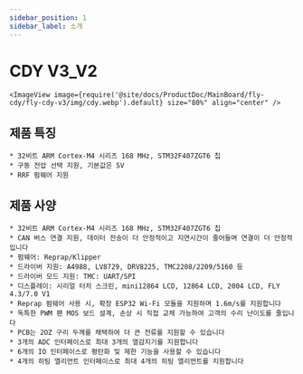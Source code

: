 ```yaml
---
sidebar_position: 1
sidebar_label: 소개
---
```


# CDY V3_V2

    <ImageView image={require('@site/docs/ProductDoc/MainBoard/fly-cdy/fly-cdy-v3/img/cdy.webp').default} size="80%" align="center" />

## 제품 특징

    * 32비트 ARM Cortex-M4 시리즈 168 MHz, STM32F407ZGT6 칩
    * 구동 전압 선택 지원, 기본값은 5V
    * RRF 펌웨어 지원

## 제품 사양

    * 32비트 ARM Cortex-M4 시리즈 168 MHz, STM32F407ZGT6 칩
    * CAN 버스 연결 지원, 데이터 전송이 더 안정적이고 지연시간이 줄어들며 연결이 더 안정적입니다
    * 펌웨어: Reprap/Klipper
    * 드라이버 지원: A4988, LV8729, DRV8225, TMC2208/2209/5160 등
    * 드라이버 모드 지원: TMC: UART/SPI
    * 디스플레이: 시리얼 터치 스크린, mini12864 LCD, 12864 LCD, 2004 LCD, FLY 4.3/7.0 V1
    * Reprap 펌웨어 사용 시, 확장 ESP32 Wi-Fi 모듈을 지원하며 1.6m/s를 지원합니다
    * 독특한 PWM 팬 MOS 보드 설계, 손상 시 직접 교체 가능하여 고객의 수리 난이도를 줄입니다
    * PCB는 2OZ 구리 두께를 채택하여 더 큰 전류를 지원할 수 있습니다
    * 3개의 ADC 인터페이스로 최대 3개의 열감지기를 지원합니다
    * 6개의 IO 인터페이스로 평탄화 및 제한 기능을 사용할 수 있습니다
    * 4개의 히팅 엘리먼트 인터페이스로 최대 4개의 히팅 엘리먼트를 지원합니다
